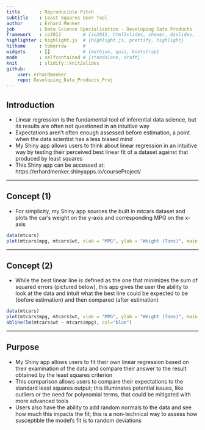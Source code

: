 ```yaml
---
title       : Reproducible Pitch
subtitle    : Least Squares User Tool
author      : Erhard Menker
job         : Data Science Specialization - Developing Data Products
framework   : io2012        # {io2012, html5slides, shower, dzslides, ...}
highlighter : highlight.js  # {highlight.js, prettify, highlight}
hitheme     : tomorrow      # 
widgets     : []            # {mathjax, quiz, bootstrap}
mode        : selfcontained # {standalone, draft}
knit        : slidify::knit2slides
github:
    user: erhardmenker
    repo: Developing_Data_Products_Proj
---
```


## Introduction ##

- Linear regression is the fundamental tool of inferential data science, but its results are often not questioned in an intuitive way
- Expectations aren't often enough assessed before estimation, a point when the data scientist has a less biased mind
- My Shiny app allows users to think about linear regression in an intuitive way by testing their perceived best linear fit of a dataset against that produced by least squares
- This Shiny app can be accessed at: https://erhardmenker.shinyapps.io/courseProject/

---

## Concept (1) ##

- For simplicity, my Shiny app sources the built in mtcars dataset and plots the car's weight on the y-axis and corresponding MPG on the x-axis

```r
data(mtcars)
plot(mtcars$mpg, mtcars$wt, xlab = "MPG", ylab = "Weight (Tons)", main = "Weight as a Function of MPG")
```

---

## Concept (2) ##

- While the best linear line is defined as the one that minimizes the sum of squared errors (pictured below), this app gives the user the ability to look at the data and intuit what the best line could be expected to be (before estimation) and then compared (after estimation)

```r
data(mtcars)
plot(mtcars$mpg, mtcars$wt, xlab = "MPG", ylab = "Weight (Tons)", main = "Weight as a Function of MPG")
abline(lm(mtcars$wt ~ mtcars$mpg), col="blue")
```

---

## Purpose ##

- My Shiny app allows users to fit their own linear regression based on their examination of the data and compare their answer to the result obtained by the least squares criterion
- This comparison allows users to compare their expectations to the standard least squares output; this illuminates potential issues, like outliers or the need for polynomial terms, that could be mitigated with more advanced tools
- Users also have the ability to add random normals to the data and see how much this impacts the fit; this is a non-technical way to assess how susceptible the model's fit is to random deviations